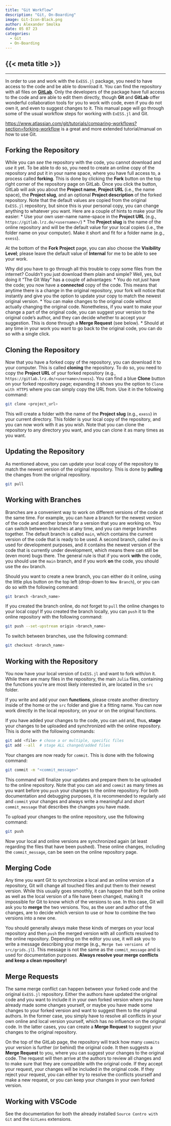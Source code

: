 ```yaml
---
title: "Git Workflow"
description: "Git, On-Boarding"
image: Git-Icon-Black.png
author: Alexander Smolka
date: 05 07 23
categories:
  - Git
  - On-Boarding
---
```


::: {.hidden }
# {{< meta title >}}
:::

---

In order to use and work with the `ExESS.jl` package, you need to have access to the code and be able to download it. You can find the repository with all files on  [**GitLab**](https://gitlab.lrz.de/exess/exess.jl). Only the developers of the package have full access to the code and are able to edit them directly, though **Git** and **GitLab** offer wonderful collaboration tools for you to work with code, even if you do not own it, and even to suggest changes to it. This manual page will go through some of the usual workflow steps for working with `ExESS.jl` and Git.

<https://www.atlassian.com/git/tutorials/comparing-workflows?section=forking-workflow> is a great and more extended tutorial/manual on how to use Git.


## Forking the Repository

While you can *see* the repository with the code, you cannot download and *use* it yet. To be able to do so, you need to create an online copy of the repository and put it in your name space, where you have full access to, a process called **forking**. This is done by clicking the **Fork** button on the top right corner of the repository page on GitLab. Once you click the button, GitLab will ask you about the **Project name**, **Project URL** (i.e., the name space), the **Project slug**, and an optional **Project description** of the forked repository. Note that the default values are copied from the original `ExESS.jl` repository, but since this is your personal copy, you can change anything to whatever you want. Here are a couple of hints to make your life easier:
* Use your own user-name name-space in the **Project URL** (e.g., `https://gitlab.lrz.de/<username>/`)
* The **Project slug** is the name of the online repository and will be the default value for your local copies (i.e., the folder name on your computer). Make it short and fit for a folder name (e.g., `exess`).

At the bottom of the **Fork Project** page, you can also choose the **Visibility Level**; please leave the default value of **Internal** for me to be able to see your work.

Why did you have to go through all this trouble to copy some files from the internet? Couldn't you just download them plain and simple? Well, yes, but doing it "The Git Way" has a couple of advantages:
* You do not *just* have the code; you now have a **connected** copy of the code. This means that anytime there is a change in the original repository, your fork will notice that instantly and give you the option to update your copy to match the newest original version.
* You can make changes to the original code without actually changing the original code. Nonetheless, if you want to make your change a part of the original code, you can suggest your version to the original code's author, and they can decide whether to accept your suggestion. This is done through a **Merge Request** (see below).
* Should at any time in your work you want to go back to the original code, you can do so with a single click.


## Cloning the Repository

Now that you have a forked copy of the repository, you can download it to your computer. This is called **cloning** the repository. To do so, you need to copy the **Project URL** of your forked repository (e.g., `https://gitlab.lrz.de/<username>/exess`). You can find a blue **Clone** button on your forked repository page; expanding it shows you the option to `Clone with HTTPS` where you can simply copy the URL from. Use it in the following command:

```sh
git clone <project_url>
```

This will create a folder with the name of the **Project slug** (e.g., `exess`) in your current directory. This folder is your local copy of the repository, and you can now work with it as you wish. Note that you can clone the repository to any directory you want, and you can clone it as many times as you want.


## Updating the Repository

As mentioned above, you can update your local copy of the repository to match the newest version of the original repository. This is done by **pulling** the changes from the original repository. 

```sh
git pull
```

## Working with Branches

Branches are a convenient way to work on different versions of the code at the same time. For example, you can have a branch for the newest version of the code and another branch for a version that you are working on. You can switch between branches at any time, and you can merge branches together. The default branch is called `main`, which contains the current version of the code that is ready to be used. A second branch, called `dev` is used for development purposes, and it contains the newest version of the code that is currently under development, which means there can still be (even more) bugs there. The general rule is that if you work **with** the code, you should use the `main` branch, and if you work **on** the code, you should use the `dev` branch.

Should you want to create a new branch, you can either do it online, using the little plus button on the top left (drop-down to `New Branch`), or you can do so with the following command:

```sh
git branch <branch_name>
```

If you created the branch online, do not forget to `pull` the online changes to your local copy! If you created the branch locally, you can `push` it to the online repository with the following command:

```sh
git push --set-upstream origin <branch_name>
```

To switch between branches, use the following command:

```sh
git checkout <branch_name>
```

## Working with the Repository

You now have your local version of `ExESS.jl` and want to fork with/on it. While there are many files in the repository, the main `Julia` files, containing the functions you're are most likely interested in, are located in the `src` folder. 

If you write and add your own **functions**, please create another directory inside of the home or the `src` folder and give it a fitting name. You can now work directly in the local repository, on your or on the original functions.

If you have added your changes to the code, you can `add` and, thus, **stage** your changes to be uploaded and synchronized with the online repository. This is done with the following commands:

```sh
git add <file> # chose a or multiple, specific files
git add --all  # stage ALL changed/added files
```

Your changes are now ready for `commit`. This is done with the following command:

```sh
git commit -m "<commit_message>"
```

This command will finalize your updates and prepare them to be uploaded to the online repository. Note that you can `add` and `commit` as many times as you want before you `push` your changes to the online repository. For both documentation and debugging purposes, it is recommended to regularly `add` and `commit` your changes and always write a meaningful and short `commit_message` that describes the changes you have made. 

To upload your changes to the online repository, use the following command:

```sh
git push
```

Now your local and online versions are synchronized again (at least regarding the files that have been pushed). These online changes, including the `commit_message`, can be seen on the online repository page.


## Merging Code

Any time you want Git to synchronize a local and an online version of a repository, Git will change all touched files and put them to their newest version. While this usually goes smoothly, it can happen that both the online as well as the local version of a file have been changed, making it impossible for Git to know which of the versions to use. In this case, Git will ask you to **merge** the two versions. You, as the user and author of the changes, are to decide which version to use or how to combine the two versions into a new one.

You should generally always make these kinds of merges on your local repository and then `push` the merged version with all conflicts resolved to the online repository. Depending on the editor you use, it will ask you to write a message describing your merge (e.g., `Merge two versions of src/grids.jl`). This message is not the same as the `commit_message` and is used for documentation purposes. **Always resolve your merge conflicts and keep a clean repository!**

## Merge Requests

The same merge conflict can happen between your forked code and the original `ExESS.jl` repository. Either the authors have updated the original code and you want to include it in your own forked version where you have already made some changes yourself, or maybe you have made some changes to your forked version and want to suggest them to the original authors. In the former case, you simply have to resolve all conflicts in your own online and local version yourself, which has no influence on the original code. In the latter cases, you can create a **Merge Request** to suggest your changes to the original repository.

On the top of the GitLab page, the repository will track how many `commits` your version is further (or behind) the original code. It then suggests a **Merge Request** to you, where you can suggest your changes to the original code. The request will then arrive at the authors to review all changes and to make sure that they are compatible with the original code. If they accept your request, your changes will be included in the original code. If they reject your request, you can either try to resolve the conflicts yourself and make a new request, or you can keep your changes in your own forked version.

## Working with VSCode

See the documentation for both the already installed `Source Contro with Git` and the `GitLens` extensions.